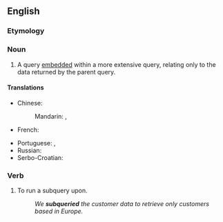 ==English==

===Etymology===
{{prefix|en|sub|query}}

===Noun===
{{en-noun}}

# {{lb|en|databases}} A query [[embed]]ded within a more extensive query, relating only to the data returned by the parent query.

====Translations====
{{trans-top|embedded query}}
* Chinese:
*: Mandarin: {{t|cmn|子查詢|sc=Hani}}, {{t|cmn|子查询|tr=zǐcháxún|sc=Hani}}
* French: {{t+|fr|sous-requête|f}}
{{trans-mid}}
* Portuguese: {{t|pt|subconsulta|f}}, {{t|pt|subquery|f}}
* Russian: {{t+|ru|подзапро́с|m}}
* Serbo-Croatian: {{t|sh|podupit|m}}
{{trans-bottom}}

===Verb===
{{en-verb}}

# {{lb|en|databases|transitive}} To run a subquery upon.
#: ''We '''subqueried''' the customer data to retrieve only customers based in Europe.''